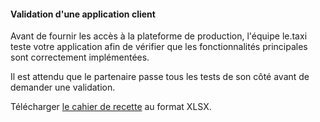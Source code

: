 #### Validation d'une application client

Avant de fournir les accès à la plateforme de production, l'équipe le.taxi teste votre application afin de vérifier que les fonctionnalités principales sont correctement implémentées.

Il est attendu que le partenaire passe tous les tests de son côté avant de demander une validation.

Télécharger [le cahier de recette](/assets/Modèle_application_client.xlsx?20230620) au format XLSX.

